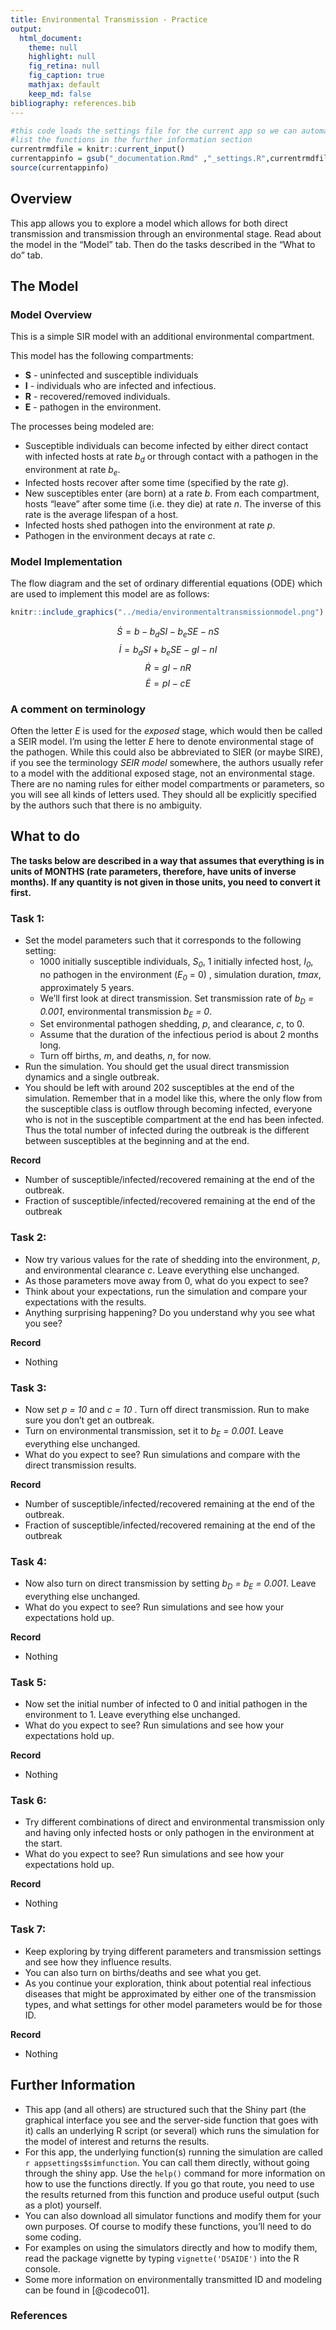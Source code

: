 ---
title: Environmental Transmission - Practice
output:
  html_document:
    theme: null
    highlight: null
    fig_retina: null
    fig_caption: true
    mathjax: default 
    keep_md: false
bibliography: references.bib
---


```{r, echo = FALSE}
#this code loads the settings file for the current app so we can automatically 
#list the functions in the further information section
currentrmdfile = knitr::current_input() 
currentappinfo = gsub("_documentation.Rmd" ,"_settings.R",currentrmdfile)
source(currentappinfo)
```


## Overview {#shinytab1}
This app allows you to explore a model which allows for both direct transmission and transmission through an environmental stage. Read about the model in the "Model" tab. Then do the tasks described in the "What to do" tab.


## The Model {#shinytab2}

### Model Overview

This is a simple SIR model with an additional environmental compartment.

This model has the following compartments:  

* **S** - uninfected and susceptible individuals 
* **I** - individuals who are infected and infectious.
* **R** - recovered/removed individuals.
* **E** - pathogen in the environment.


The processes being modeled are:

* Susceptible individuals can become infected by either direct contact with infected hosts at rate _b~d~_ or through contact with a pathogen in the environment at rate _b~e~_.
* Infected hosts recover after some time (specified by the rate _g_). 
* New susceptibles enter (are born) at a rate _b_. From each compartment, hosts "leave" after some time (i.e. they die) at rate _n_. The inverse of this rate is the average lifespan of a host. 
* Infected hosts shed pathogen into the environment at rate _p_.
* Pathogen in the environment decays at rate _c_.


### Model Implementation
The flow diagram and the set of ordinary differential equations (ODE) which are used to implement this model are as follows:


```{r BIdiagram,  fig.cap='Flow diagram for the model with environmental transmission.',  echo=FALSE}
knitr::include_graphics("../media/environmentaltransmissionmodel.png")
```


$$\dot S =b - b_d S I - b_e S E - nS$$ 
$$\dot I = b_d S I + b_e S E - g I -nI$$ 
$$\dot R = g I - nR$$
$$\dot E = p I - cE$$


### A comment on terminology  
Often the letter _E_ is used for the _exposed_ stage, which would then be called a SEIR model. I'm using the letter _E_ here to denote environmental stage of the pathogen. While this could also be abbreviated to SIER (or maybe SIRE), if you see the terminology _SEIR model_ somewhere, the authors usually refer to a model with the additional exposed stage, not an environmental stage. There are no naming rules for either model compartments or parameters, so you will see all kinds of letters used. They should all be explicitly specified by the authors such that there is no ambiguity.


## What to do {#shinytab3}

**The tasks below are described in a way that assumes that everything is in units of MONTHS (rate parameters, therefore, have units of inverse months). If any quantity is not given in those units, you need to convert it first.**


### Task 1: 
* Set the model parameters such that it corresponds to the following setting: 
    * 1000 initially susceptible individuals, _S~0~_, 1 initially infected host, _I~0~_, no pathogen in the environment (_E~0~_ = 0) , simulation duration, _tmax_, approximately 5 years.
    * We'll first look at direct transmission. Set transmission rate of _b~D~ = 0.001_, environmental transmission _b~E~ = 0_.
    * Set environmental pathogen shedding, _p_, and clearance, _c_, to 0. 
    * Assume that the duration of the infectious period is about 2 months long. 
    * Turn off births, _m_, and deaths, _n_, for now.
* Run the simulation. You should get the usual direct transmission dynamics and a single outbreak.
* You should be left with around 202 susceptibles at the end of the simulation. Remember that in a model like this, where the only flow from the susceptible class is outflow through becoming infected, everyone who is not in the susceptible compartment at the end has been infected. Thus the total number of infected during the outbreak is the different between susceptibles at the beginning and at the end.    

**Record**

* Number of susceptible/infected/recovered remaining at the end of the outbreak.
* Fraction of susceptible/infected/recovered remaining at the end of the outbreak

### Task 2: 
* Now try various values for the rate of shedding into the environment, _p_, and environmental clearance _c_. Leave everything else unchanged.
* As those parameters move away from 0, what do you expect to see?
* Think about your expectations, run the simulation and compare your expectations with the results.
* Anything surprising happening? Do you understand why you see what you see?

**Record**

* Nothing

### Task 3: 
* Now set _p = 10_ and _c = 10_ . Turn off direct transmission. Run to make sure you don't get an outbreak.
* Turn on environmental transmission, set it to _b~E~ = 0.001_. Leave everything else unchanged.
* What do you expect to see? Run simulations and compare with the direct transmission results.

**Record**

* Number of susceptible/infected/recovered remaining at the end of the outbreak.
* Fraction of susceptible/infected/recovered remaining at the end of the outbreak

### Task 4: 
* Now also turn on direct transmission by setting _b~D~ = b~E~ = 0.001_. Leave everything else unchanged.
* What do you expect to see? Run simulations and see how your expectations hold up.

**Record**

* Nothing

### Task 5: 
* Now set the initial number of infected to 0 and initial pathogen in the environment to 1. Leave everything else unchanged.
* What do you expect to see? Run simulations and see how your expectations hold up.

**Record**

* Nothing

### Task 6: 
* Try different combinations of direct and environmental transmission only and having only infected hosts or only pathogen in the environment at the start. 
* What do you expect to see? Run simulations and see how your expectations hold up.

**Record**

* Nothing

### Task 7: 
* Keep exploring by trying different parameters and transmission settings and see how they influence results.
* You can also turn on births/deaths and see what you get.
* As you continue your exploration, think about potential real infectious diseases that might be approximated by either one of the transmission types, and what settings for other model parameters would be for those ID.

**Record**

* Nothing

## Further Information {#shinytab4}

* This app (and all others) are structured such that the Shiny part (the graphical interface you see and the server-side function that goes with it) calls an underlying R script (or several) which runs the simulation for the model of interest and returns the results.
* For this app, the underlying function(s) running the simulation are called ``r appsettings$simfunction``. You can call them directly, without going through the shiny app. Use the `help()` command for more information on how to use the functions directly. If you go that route, you need to use the results returned from this function and produce useful output (such as a plot) yourself. 
* You can also download all simulator functions and modify them for your own purposes.  Of course to modify these functions, you'll need to do some coding.
* For examples on using the simulators directly and how to modify them, read the package vignette by typing `vignette('DSAIDE')` into the R console.
* Some more information on environmentally transmitted ID and modeling can be found in [@codeco01].


### References
